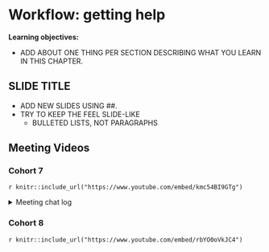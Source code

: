 # Workflow: getting help

**Learning objectives:**

- ADD ABOUT ONE THING PER SECTION DESCRIBING WHAT YOU LEARN IN THIS CHAPTER.

## SLIDE TITLE

- ADD NEW SLIDES USING ##. 
- TRY TO KEEP THE FEEL SLIDE-LIKE
  - BULLETED LISTS, NOT PARAGRAPHS

## Meeting Videos

### Cohort 7

`r knitr::include_url("https://www.youtube.com/embed/kmc54BI9GTg")`

<details>
  <summary> Meeting chat log </summary>
```
00:27:53	Oluwafemi Oyedele:	https://www.youtube.com/watch?v=5gqksthQ0cM
00:43:48	Oluwafemi Oyedele:	#TidyTuesday
```
</details>

### Cohort 8

`r knitr::include_url("https://www.youtube.com/embed/rbYO0oVkJC4")`
